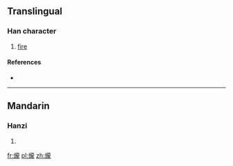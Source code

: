 ==Translingual==

===Han character===
{{Han char|rn=86|rad=火|as=16|sn=20|four=|canj=FYBP}}

# [[fire]]

====References====
* {{Han ref|kx=0687.100|dkj=19584|dj=1099.040|hdz=32247.110|uh=7216|ud=29206}}

----

==Mandarin==

===Hanzi===
{{cmn-hanzi|pin=[[lóng]] ([[long2]])|wg=lung<sup>2</sup>}}

# {{defn|lang=cmn|sort=火16}}

[[fr:爖]]
[[pl:爖]]
[[zh:爖]]